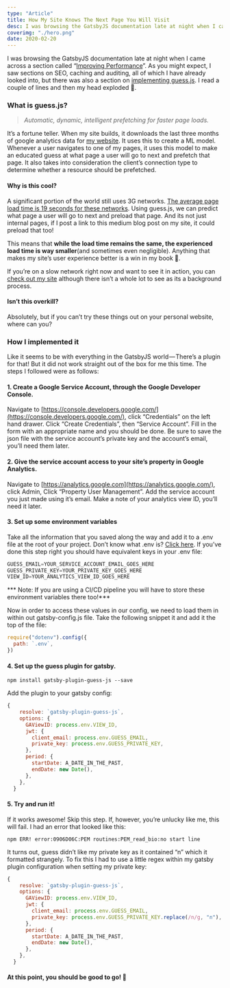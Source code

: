 ```yaml
---
type: "Article"
title: How My Site Knows The Next Page You Will Visit
desc: I was browsing the GatsbyJS documentation late at night when I came across a section called “Improving Performance ”. As you might expect, I saw sections on SEO, caching and auditing, all of which I have already looked into, but there was also a sect...
coverimg: "./hero.png"
date: 2020-02-20
---
```


I was browsing the GatsbyJS documentation late at night when I came across a section called “[Improving Performance](https://www.gatsbyjs.org/docs/performance/)”. As you might expect, I saw sections on SEO, caching and auditing, all of which I have already looked into, but there was also a section on [implementing guess.js](https://www.gatsbyjs.org/docs/optimizing-site-performance-with-guessjs/). I read a couple of lines and then my head exploded 🤯.

### What is guess.js?


> _Automatic, dynamic, intelligent prefetching for faster page loads._

It’s a fortune teller. When my site builds, it downloads the last three months of google analytics data for [my website](https://sld.codes/). It uses this to create a ML model. Whenever a user navigates to one of my pages, it uses this model to make an educated guess at what page a user will go to next and prefetch that page. It also takes into consideration the client’s connection type to determine whether a resource should be prefetched.

#### Why is this cool?

A significant portion of the world still uses 3G networks. [The average page load time is 19 seconds for these networks](https://web.archive.org/web/20160908152245/https://www.doubleclickbygoogle.com/articles/mobile-speed-matters/). Using guess.js, we can predict what page a user will go to next and preload that page. And its not just internal pages, if I post a link to this medium blog post on my site, it could preload that too!

This means that **while the load time remains the same, the experienced load time is way smaller**(and sometimes even negligible). Anything that makes my site’s user experience better is a win in my book 🎉.

If you’re on a slow network right now and want to see it in action, you can [check out my site](https://sld.codes/) although there isn’t a whole lot to see as its a background process.

#### Isn’t this overkill?

Absolutely, but if you can’t try these things out on your personal website, where can you?

### How I implemented it

Like it seems to be with everything in the GatsbyJS world — There’s a plugin for that! But it did not work straight out of the box for me this time. The steps I followed were as follows:

#### 1. Create a Google Service Account, through the Google Developer Console.

Navigate to [https://console.developers.google.com/](https://console.developers.google.com/), click “Credentials” on the left hand drawer. Click “Create Credentials”, then “Service Account”. Fill in the form with an appropriate name and you should be done. Be sure to save the json file with the service account’s private key and the account’s email, you’ll need them later.

#### 2. Give the service account access to your site’s property in Google Analytics.

Navigate to [https://analytics.google.com](https://analytics.google.com/), click Admin, Click “Property User Management”. Add the service account you just made using it’s email. Make a note of your analytics view ID, you’ll need it later.

#### 3. Set up some environment variables

Take all the information that you saved along the way and add it to a .env file at the root of your project. Don’t know what .env is? [Click here](https://www.npmjs.com/package/dotenv). If you’ve done this step right you should have equivalent keys in your .env file:
```js
GUESS_EMAIL=YOUR_SERVICE_ACCOUNT_EMAIL_GOES_HERE  
GUESS_PRIVATE_KEY=YOUR_PRIVATE_KEY_GOES_HERE  
VIEW_ID=YOUR_ANALYTICS_VIEW_ID_GOES_HERE
```
*** Note: If you are using a CI/CD pipeline you will have to store these environment variables there too!***

Now in order to access these values in our config, we need to load them in within out gatsby-config.js file. Take the following snippet it and add it the top of the file:
```js
require("dotenv").config({  
  path: `.env`,  
})
```

#### 4. Set up the guess plugin for gatsby.

`npm install gatsby-plugin-guess-js --save`

Add the plugin to your gatsby config:
```js
{  
    resolve: `gatsby-plugin-guess-js`,  
    options: {  
      GAViewID: process.env.VIEW_ID,  
      jwt: {  
        client_email: process.env.GUESS_EMAIL,  
        private_key: process.env.GUESS_PRIVATE_KEY,  
      },  
      period: {  
        startDate: A_DATE_IN_THE_PAST,  
        endDate: new Date(),  
      },  
    },  
  }
  ```

#### 5. Try and run it!

If it works awesome! Skip this step. If, however, you’re unlucky like me, this will fail. I had an error that looked like this:

`npm ERR! error:0906D06C:PEM routines:PEM_read_bio:no start line`

It turns out, guess didn’t like my private key as it contained “n” which it formatted strangely. To fix this I had to use a little regex within my gatsby plugin configuration when setting my private key:
```js
{  
    resolve: `gatsby-plugin-guess-js`,  
    options: {  
      GAViewID: process.env.VIEW_ID,  
      jwt: {  
        client_email: process.env.GUESS_EMAIL,  
        private_key: process.env.GUESS_PRIVATE_KEY.replace(/n/g, "n"),  
      },  
      period: {  
        startDate: A_DATE_IN_THE_PAST,  
        endDate: new Date(),  
      },  
    },  
  }
```
#### At this point, you should be good to go! 🚀
